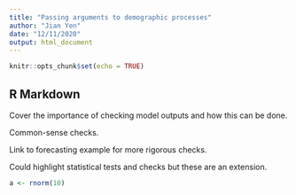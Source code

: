 ---
title: "Passing arguments to demographic processes"
author: "Jian Yen"
date: "12/11/2020"
output: html_document
---

```{r setup, include=FALSE}
knitr::opts_chunk$set(echo = TRUE)
```

## R Markdown

Cover the importance of checking model outputs and how this can be done.

Common-sense checks.

Link to forecasting example for more rigorous checks.

Could highlight statistical tests and checks but these are an extension.

```{r}
a <- rnorm(10)
```
